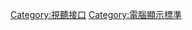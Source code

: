 {{Commonscat|Digital display connectors}}

[[Category:視聽接口|Category:視聽接口]]
[[Category:電腦顯示標準|Category:電腦顯示標準]]